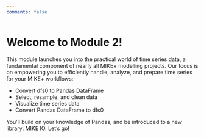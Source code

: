 ```yaml
---
comments: false
---
```


# Welcome to Module 2! {.unnumbered}

This module launches you into the practical world of time series data, a fundamental component of nearly all MIKE+ modelling projects. Our focus is on empowering you to efficiently handle, analyze, and prepare time series for your MIKE+ workflows:

- Convert dfs0 to Pandas DataFrame
- Select, resample, and clean data
- Visualize time series data
- Convert Pandas DataFrame to dfs0

You'll build on your knowledge of Pandas, and be introduced to a new library: MIKE IO. Let's go!